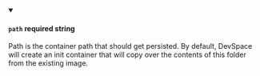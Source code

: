 
<details className="config-field" data-expandable="false" open>
<summary>

#### `path` <span class="config-field-required" data-required="false">required</span> <span class="config-field-type">string</span> <span class="config-field-default"></span>

Path is the container path that should get persisted. By default, DevSpace will create an init container
that will copy over the contents of this folder from the existing image.

</summary>



</details>
